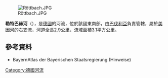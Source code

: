 {{Coord|49|47|11.22|N|9|30|28.67|E|display=title}}

[[Image:Röttbach.JPG|right]]

'''勒特巴赫河'''（{{lang-de|Röttbach}}），是[[德國|德國]]的河流，位於該國東南部，由[[巴伐利亞|巴伐利亞]]負責管轄，屬於[[美因河|美因河]]的右支流，河道全長2.9公里，流域面積3.1平方公里。

==參考資料==
* BayernAtlas der Bayerischen Staatsregierung (Hinweise)

{{Germany-geo-stub}}
[[Category:德國河流|Category:德國河流]]